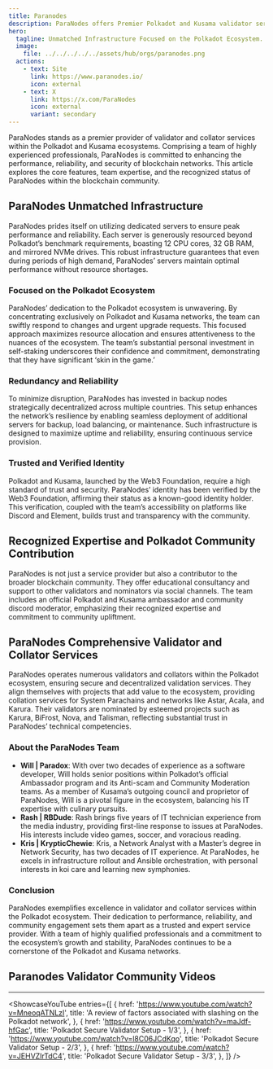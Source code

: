 ```yaml
---
title: Paranodes
description: ParaNodes offers Premier Polkadot and Kusama validator services, ensuring performance, reliability, and community engagement with dedicated servers and expert team.
hero:
  tagline: Unmatched Infrastructure Focused on the Polkadot Ecosystem.
  image: 
    file: ../../../../../assets/hub/orgs/paranodes.png
  actions:
    - text: Site
      link: https://www.paranodes.io/
      icon: external
    - text: X
      link: https://x.com/ParaNodes
      icon: external
      variant: secondary
---
```



ParaNodes stands as a premier provider of validator and collator services within the Polkadot and Kusama ecosystems. Comprising a team of highly experienced professionals, ParaNodes is committed to enhancing the performance, reliability, and security of blockchain networks. This article explores the core features, team expertise, and the recognized status of ParaNodes within the blockchain community.

## ParaNodes Unmatched Infrastructure
ParaNodes prides itself on utilizing dedicated servers to ensure peak performance and reliability. Each server is generously resourced beyond Polkadot’s benchmark requirements, boasting 12 CPU cores, 32 GB RAM, and mirrored NVMe drives. This robust infrastructure guarantees that even during periods of high demand, ParaNodes’ servers maintain optimal performance without resource shortages.

### Focused on the Polkadot Ecosystem
ParaNodes’ dedication to the Polkadot ecosystem is unwavering. By concentrating exclusively on Polkadot and Kusama networks, the team can swiftly respond to changes and urgent upgrade requests. This focused approach maximizes resource allocation and ensures attentiveness to the nuances of the ecosystem. The team’s substantial personal investment in self-staking underscores their confidence and commitment, demonstrating that they have significant ‘skin in the game.’

### Redundancy and Reliability
To minimize disruption, ParaNodes has invested in backup nodes strategically decentralized across multiple countries. This setup enhances the network’s resilience by enabling seamless deployment of additional servers for backup, load balancing, or maintenance. Such infrastructure is designed to maximize uptime and reliability, ensuring continuous service provision.

### Trusted and Verified Identity
Polkadot and Kusama, launched by the Web3 Foundation, require a high standard of trust and security. ParaNodes’ identity has been verified by the Web3 Foundation, affirming their status as a known-good identity holder. This verification, coupled with the team’s accessibility on platforms like Discord and Element, builds trust and transparency with the community.

## Recognized Expertise and Polkadot Community Contribution
ParaNodes is not just a service provider but also a contributor to the broader blockchain community. They offer educational consultancy and support to other validators and nominators via social channels. The team includes an official Polkadot and Kusama ambassador and community discord moderator, emphasizing their recognized expertise and commitment to community upliftment.

## ParaNodes Comprehensive Validator and Collator Services
ParaNodes operates numerous validators and collators within the Polkadot ecosystem, ensuring secure and decentralized validation services. They align themselves with projects that add value to the ecosystem, providing collation services for System Parachains and networks like Astar, Acala, and Karura. Their validators are nominated by esteemed projects such as Karura, BiFrost, Nova, and Talisman, reflecting substantial trust in ParaNodes’ technical competencies.

### About the ParaNodes Team
- **Will | Paradox**: With over two decades of experience as a software developer, Will holds senior positions within Polkadot’s official Ambassador program and its Anti-scam and Community Moderation teams. As a member of Kusama’s outgoing council and proprietor of ParaNodes, Will is a pivotal figure in the ecosystem, balancing his IT expertise with culinary pursuits.
- **Rash | RBDude**: Rash brings five years of IT technician experience from the media industry, providing first-line response to issues at ParaNodes. His interests include video games, soccer, and voracious reading.
- **Kris | KrypticChewie**: Kris, a Network Analyst with a Master’s degree in Network Security, has two decades of IT experience. At ParaNodes, he excels in infrastructure rollout and Ansible orchestration, with personal interests in koi care and learning new symphonies.

### Conclusion
ParaNodes exemplifies excellence in validator and collator services within the Polkadot ecosystem. Their dedication to performance, reliability, and community engagement sets them apart as a trusted and expert service provider. With a team of highly qualified professionals and a commitment to the ecosystem’s growth and stability, ParaNodes continues to be a cornerstone of the Polkadot and Kusama networks.

## Paranodes Validator Community Videos
----------------
<ShowcaseYouTube
  entries={[
          {
      href: 'https://www.youtube.com/watch?v=MneoqATNLzI',
      title: 'A review of factors associated with slashing on the Polkadot network',
     },
               {
      href: 'https://www.youtube.com/watch?v=maJdf-hfGac',
      title: 'Polkadot Secure Validator Setup - 1/3',
     },
                    {
      href: 'https://www.youtube.com/watch?v=l8C06JCdKqo',
      title: 'Polkadot Secure Validator Setup - 2/3',
     },
                         {
      href: 'https://www.youtube.com/watch?v=JEHVZIrTdC4',
      title: 'Polkadot Secure Validator Setup - 3/3',
     },
  ]}
/>